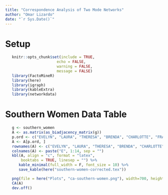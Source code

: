 ```yaml
---
title: "Correspondence Analysis of Two Mode Networks"
author: "Omar Lizardo"
date: "`r Sys.Date()`"
---
```


# Setup
```r
   knitr::opts_chunk$set(include = TRUE, 
                       echo = FALSE, 
                       warning = FALSE, 
                       message = FALSE)
   library(FactoMineR)
   library(here)
   library(igraph)
   library(kableExtra)
   library(networkdata)
```

# Southern Women Data Table
```r
   g <- southern_women
   A <- as.matrix(as_biadjacency_matrix(g))
   p.ord <- c("EVELYN", "LAURA", "THERESA", "BRENDA", "CHARLOTTE", "FRANCES", "ELEANOR", "RUTH", "VERNE", "MYRNA", "KATHERINE", "SYLVIA", "NORA", "HELEN", "OLIVIA", "FLORA", "PEARL", "DOROTHY")
   A <- A[p.ord, ]
   rownames(A) <- c("EVELYN", "LAURA", "THERESA", "BRENDA", "CHARLOTTE", "FRANCES", "ELEANOR", "RUTH", "VERNE", "MYRA", "KATHERINE", "SYLVIA", "NORA", "HELEN", "OLIVIA", "FLORA", "PEARL", "DOROTHY")
   colnames(A) <- paste("E", 1:14, sep = "")
   kbl(A, align = "c", format = "latex", 
       booktabs = TRUE, linesep = "") %>% 
      kable_minimal(full_width = F, font_size = 10) %>% 
      save_kable(here("southern-women-corrected.tex"))
```

```r
   png(file = here("Plots", "ca-southern-women.png"), width=700, height=700)
   CA(A)
   dev.off()
```

